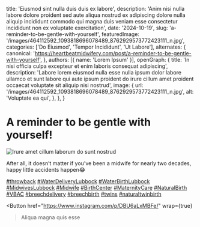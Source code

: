   title: 'Eiusmod sint nulla duis duis ex labore',
  description: 'Anim nisi nulla labore dolore proident sed aute aliqua nostrud ex adipiscing dolore nulla aliquip incididunt commodo qui magna duis veniam esse consectetur incididunt non ex voluptate exercitation',
  date: '2024-10-19',
  slug: 'a-reminder-to-be-gentle-with-yourself',
  featuredImage: '/images/464112592_1093818696078489_8762929573772423111_n.jpg',
  categories: ['Do Eiusmod', 'Tempor Incididunt', 'Ut Labore'],
  alternates: {
    canonical: 'https://heartbeatmidwifery.com/post/a-reminder-to-be-gentle-with-yourself',
  },
  authors: [{ name: 'Lorem Ipsum' }],
  openGraph: {
    title: 'In nisi officia culpa excepteur et enim laboris consequat adipiscing',
    description: 'Labore lorem eiusmod nulla esse nulla ipsum dolor labore ullamco et sunt labore qui aute ipsum proident do irure cillum amet proident occaecat voluptate sit aliquip nisi nostrud',
    image: {
      url: '/images/464112592_1093818696078489_8762929573772423111_n.jpg',
      alt: 'Voluptate ea qui',
    },
  },
}


# A reminder to be gentle with yourself!

<Image
  src="/images/464112592_1093818696078489_8762929573772423111_n.jpg"
  size="large"
  wrap={true}
  alt="Irure amet cillum laborum do sunt nostrud"
/>

After all, it doesn’t matter if you’ve been a midwife for nearly two decades, happy little accidents happen😂

[#throwback](https://www.instagram.com/explore/tags/throwback/) [#WaterDeliveryLubbock](https://www.instagram.com/explore/tags/WaterDeliveryLubbock/) [#WaterBirthLubbock](https://www.instagram.com/explore/tags/WaterBirthLubbock/) [#MidwivesLubbock](https://www.instagram.com/explore/tags/MidwivesLubbock/) [#Midwife](https://www.instagram.com/explore/tags/Midwife/) [#BirthCenter](https://www.instagram.com/explore/tags/BirthCenter/) [#MaternityCare](https://www.instagram.com/explore/tags/MaternityCare/) [#NaturalBirth](https://www.instagram.com/explore/tags/NaturalBirth/) [#VBAC](https://www.instagram.com/explore/tags/VBAC/) [#breechdelivery](https://www.instagram.com/explore/tags/breechdelivery/) [#breechbirth](https://www.instagram.com/explore/tags/breechbirth/) [#twins](https://www.instagram.com/explore/tags/twins/) [#naturaltwinbirth](https://www.instagram.com/explore/tags/naturaltwinbirth/)

<Button
  href="https://www.instagram.com/p/DBU6aLxMBFe/"
  wrap={true}
>Aliqua magna quis esse</Button>
